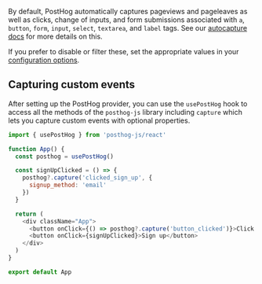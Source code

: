 By default, PostHog automatically captures pageviews and pageleaves as well as clicks, change of inputs, and form submissions associated with `a`, `button`, `form`, `input`, `select`, `textarea`, and `label` tags. See our [autocapture docs](/docs/product-analytics/autocapture) for more details on this.

If you prefer to disable or filter these, set the appropriate values in your [configuration options](/docs/libraries/js/config).

## Capturing custom events

After setting up the PostHog provider, you can use the `usePostHog` hook to access all the methods of the `posthog-js` library including `capture` which lets you capture custom events with optional properties.

```js
import { usePostHog } from 'posthog-js/react'

function App() {
  const posthog = usePostHog()

  const signUpClicked = () => {
    posthog?.capture('clicked_sign_up', {
      signup_method: 'email'
    })
  }

  return (
    <div className="App">
      <button onClick={() => posthog?.capture('button_clicked')}>Click me</button>
      <button onClick={signUpClicked}>Sign up</button>
    </div>
  )
}

export default App
```